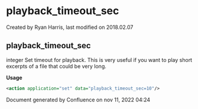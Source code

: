 
# playback_timeout_sec 

 Created by  Ryan Harris, last modified on 2018.02.07

## playback_timeout_sec

integer Set timeout for playback. This is very useful if you want to play short excerpts of a file that could be very long.

**Usage**

```xml
<action application="set" data="playback_timeout_sec=10"/>
```

Document generated by Confluence on nov 11, 2022 04:24
